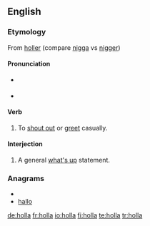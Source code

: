 {{also|höllä}}
==English==

===Etymology===
From [[holler]] (compare [[nigga]] vs [[nigger]])

====Pronunciation====
{{rfc-level|Pronunciation at L4+ not in L3 POS section|lang=en}}
* {{a|UK}} {{IPA|/ˈhɒlə/}} {{SAMPA|/"hQl@/}}
* {{a|US}} {{IPA|/ˈhɑlə/}} {{SAMPA|/"hAl@/}}

====Verb====
{{en-verb}}

# {{colloquial}} To [[shout out]] or [[greet]] casually.

====Interjection====
{{en-intj}}

# {{colloquial}} A general [[what's up]] statement.

===Anagrams===
* {{alphagram|ahllo}}
* [[hallo#English|hallo]]

[[de:holla]]
[[fr:holla]]
[[io:holla]]
[[fi:holla]]
[[te:holla]]
[[tr:holla]]